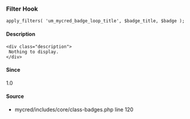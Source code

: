 
<UMBreadCrumb type="filter"/>

### Filter Hook    
    
```
apply_filters( 'um_mycred_badge_loop_title', $badge_title, $badge );
```

#### Description
    <div class="description">
     Nothing to display.
    </div>

#### Since
<div class="description">
1.0
</div>

#### Source
  - <Link href="https://github.com/ultimatemember/mycred/tree/2.2.3/includes/core/class-badges.php#L120">mycred/includes/core/class-badges.php</Link> <Link href="https://github.com/ultimatemember/mycred/tree/2.2.3/includes/core/class-badges.php#L120">line 120</Link>

